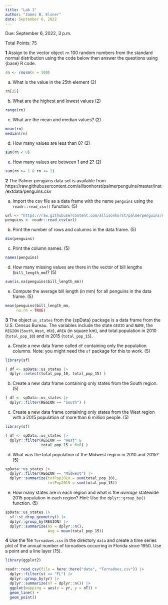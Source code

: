 ```yaml
---
title: "Lab 1"
author: "James B. Elsner"
date: September 6, 2022
---
```


Due: September 6, 2022, 3 p.m.

Total Points: 75

**1** Assign to the vector object `rn` 100 random numbers from the standard normal distribution using the code below then answer the questions using {base} R code.

```r
rn <- rnorm(n = 100)
```

a. What is the value in the 25th element (2)
```r
rn[25]
```

b. What are the highest and lowest values (2)
```r
range(rn)
```

c. What are the mean and median values? (2)
```r
mean(rn)
median(rn)
```

d. How many values are less than 0? (2)
```r
sum(rn < 0)
```

e. How many values are between 1 and 2? (2)
```r
sum(rn >= 1 & rn <= 2)
```

**2** The Palmer penguins data set is available from https://raw.githubusercontent.com/allisonhorst/palmerpenguins/master/inst/extdata/penguins.csv

a. Import the csv file as a data frame with the name `penguins` using the `readr::read_csv()` function. (5)

```r
url <- "https://raw.githubusercontent.com/allisonhorst/palmerpenguins/master/inst/extdata/penguins.csv"
penguins <- readr::read_csv(url)
```

b. Print the number of rows and columns in the data frame. (5)
```r
dim(penguins)
```

c. Print the column names. (5)
```r
names(penguins)
```

d. How many missing values are there in the vector of bill lengths (`bill_length_mm`)? (5)
```r
sum(is.na(penguins$bill_length_mm))
```

e. Compute the average bill length (in mm) for all penguins in the data frame. (5)
```r
mean(penguins$bill_length_mm, 
     na.rm = TRUE)
```


**3** The object `us_states` from the {spData} package is a data frame from the U.S. Census Bureau. The variables include the state `GEOID` and `NAME`, the `REGION` (`South`, `West`, etc), `AREA` (in square km), and total population in 2010 (`total_pop_10`) and in 2015 (`total_pop_15`). 

a. Create a new data frame called `df` containing only the population columns. Note: you might need the `sf` package for this to work. (5) 
```r
library(sf)

( df <- spData::us_states |>
  dplyr::select(total_pop_10, total_pop_15) )
```

b. Create a new data frame containing only states from the South region. (5)
```r
( df <- spData::us_states |>
  dplyr::filter(REGION == "South") )
```


c. Create a new data frame containing only states from the West region with a 2015 population of more than 6 million people. (5)
```r
library(sf)

( df <- spData::us_states |>
  dplyr::filter(REGION == "West" &
                total_pop_15 > 6e6) )

```


d. What was the total population of the Midwest region in 2010 and 2015? (5)

```r
spData::us_states |>
  dplyr::filter(REGION == "Midwest") |>
  dplyr::summarize(totPop2010 = sum(total_pop_10),
                   totPop2015 = sum(total_pop_15))
```

e. How many states are in each region and what is the _average_ statewide 2015 population in each region? Hint: Use the `dplyr::group_by()` function. (5)

```r
spData::us_states |>
  sf::st_drop_geometry() |>
  dplyr::group_by(REGION) |>
  dplyr::summarize(nS = dplyr::n(),
                   Avg = mean(total_pop_15))
```

**4** Use the file `Tornadoes.csv` in the directory `data` and create a time series plot of the annual number of tornadoes occurring in Florida since 1950. Use a point and a line layer (15).
```r
library(ggplot2)

readr::read_csv(file = here::here("data", "Tornadoes.csv")) |>
  dplyr::filter(st == "FL") |>
  dplyr::group_by(yr) |>
  dplyr::summarize(nT = dplyr::n()) |>
  ggplot(mapping = aes(x = yr, y = nT)) +
  geom_line() +
  geom_point()
```

